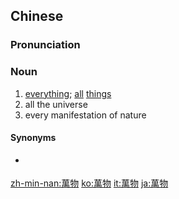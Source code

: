 {{also|万物}}
==Chinese==
{{zh-forms|s=万物}}

===Pronunciation===
{{zh-pron
|m=wànwù
|c=maan6 mat6
|h=pfs=van-vu̍t
|mn=bān-bu̍t/xm,zz:bān-mi̍h
|cat=n
}}

===Noun===
{{zh-noun}}

# [[everything]]; [[all]] [[thing]]s
# all the universe
# every manifestation of nature

====Synonyms====
* {{sense|everything}} {{zh-l|萬有}}

[[zh-min-nan:萬物]]
[[ko:萬物]]
[[it:萬物]]
[[ja:萬物]]